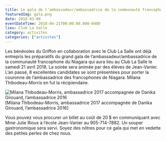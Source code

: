```yaml
---
title: Le gala de l’ambassadeur/ambassadrice de la communauté francophone du Niagara
featuredImg: gala.png
date: 2018-03-08
eventDateTime: 2018-04-21T00:00:00.000-0400
lieu: Club La Salle
category: activites
categories: ["activites"]
---
```


Les bénévoles du Griffon en collaboration avec le Club La Salle ont déjà entrepris les préparatifs du grand gala de l’ambassadeur/ambassadrice de la communauté francophone du Niagara qui aura lieu au Club La Salle le samedi 21 avril 2018. La soirée sera animée par des élèves de Jean-Vanier. L’an passé, 8 excellentes candidates se sont présentées pour porter la couronne de l’ambassadrice des francophones de Niagara. Milana Thibodeau-Morris en fut la récipiendaire.

![Milana Thibodeau-Morris, ambassadrice 2017 accompagnée de Danika Girouard, l’ambassadrice 2016](gala.png)
[Milana Thibodeau-Morris, ambassadrice 2017 accompagnée de Danika Girouard, l’ambassadrice 2016]

Vous pouvez vous procurer un billet au coût de 20 $ en communiquant avec Mme Julie Rioux à l’école Jean-Vanier au 905-714-7882. Un souper gastronomique sera servi. Soyez des nôtres pour ce gala qui met en vedette des petites perles de chez nous.

